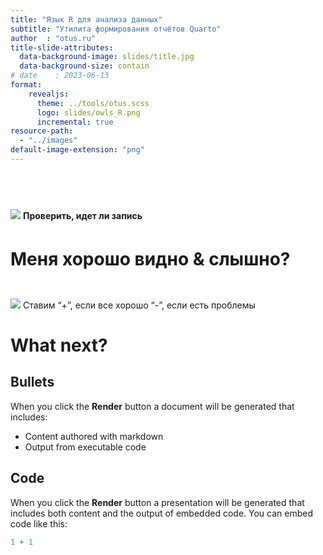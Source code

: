 ```yaml
---
title: "Язык R для анализа данных"
subtitle: "Утилита формирования отчётов Quarto"
author  : "otus.ru"
title-slide-attributes:
  data-background-image: slides/title.jpg
  data-background-size: contain
# date    : 2023-06-13
format:
    revealjs:
      theme: ../tools/otus.scss
      logo: slides/owls_R.png
      incremental: true
resource-path: 
  - "../images"
default-image-extension: "png"
---
```


##  

![](slides/rec){.center} [**Проверить, идет ли запись**]{valign="top"}

 
 
 

[**Меня хорошо видно & слышно?**]{style="font-size:2em;padding-top:10%"}


 
 

![](slides/plus){.inline fig-align="left"} [Ставим “+”, если все хорошо “-”, если есть проблемы]{left="50%"}

# What next? {background-image="slides/section.jpg" background-size="contain"}

## Bullets

When you click the **Render** button a document will be generated that includes:

-   Content authored with markdown
-   Output from executable code

## Code

When you click the **Render** button a presentation will be generated that includes both content and the output of embedded code. You can embed code like this:

```r
1 + 1
```


